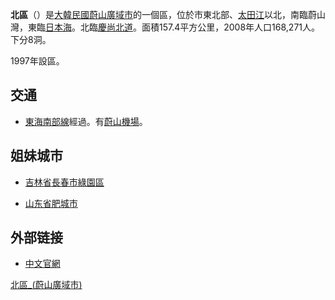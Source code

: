 {{about|韓國蔚山的行政區|其他國家或地區的行政區劃|北區}}
{{Infobox settlement
| name                    = 北區
| native_name_lang        = 韓語
| translit_lang1          = [[韓語|韓語]] 
| settlement_type         = [[韩国行政区划|自治區]]
| translit_lang1_type1    = [[諺文|諺文]]
| translit_lang1_info1    = 북구
| translit_lang1_type2    = [[朝鮮漢字|漢字]]
| translit_lang1_info2    = 北區
| translit_lang1_type3    = {{nowrap|[[文化观光部2000年式|文化观光部2000年式]]}}
| translit_lang1_info3    = Buk-gu
| translit_lang1_type4    = {{nowrap|[[马科恩-赖肖尔表记法|马科恩-赖肖尔表记法]]}}
| translit_lang1_info4    = Puk-gu
| image_skyline           = View from top of Dongdaesan, Ulsan.jpg
| image_caption           = 東大山峰頂
| image_flag              = Flag of Bukgu, Ulsan.svg
| image_map               = Buk-gu_ULSAN.PNG
| map_caption             = 北區在蔚山廣域市的位置
| subdivision_type        = 國家
| subdivision_name        = {{ROK}}
| subdivision_type1       = [[朝鮮地區|地區]]
| subdivision_name1       = [[嶺南地方|嶺南地方]]
| subdivision_type2       = 省級行政區
| subdivision_name2       = [[蔚山廣域市|蔚山廣域市]]
| parts_type              = 行政區劃
| parts                   = 8[[行政洞|行政洞]]、27[[法定洞|法定洞]]
| area_total_km2          = 157.34
| population_total        = 218,735
| population_density_km2  = auto
| population_as_of        = 2021年
| governing_body          = 北區廳
| leader_title            = 區廳長
| leader_name			  = {{link-ko|李東權|이동권}}
| leader_party            = {{MPK}}
| leader_title1           = 國會議員
| leader_name1            = [[李相憲|李相憲]] （{{MPK}}）
| blank1_name             = 區樹
| blank1_info             = [[櫸樹|櫸樹]]
| blank2_name             = 區花
| blank2_info             = [[卷丹|卷丹]]
| blank3_name             = 區鳥
| blank3_info             = 紅腹灰雀
| website                 = [https://www.bukgu.ulsan.kr/index.do 北區廳網站]
}}

'''北區'''（{{kor|諺=북구|漢=北區|羅=Buk gu|f=y}}）是[[大韓民國|大韓民國]][[蔚山廣域市|蔚山廣域市]]的一個區，位於市東北部、[[太田江|太田江]]以北，南臨蔚山灣，東臨[[日本海|日本海]]。北臨[[慶尚北道|慶尚北道]]。面積157.4平方公里，2008年人口168,271人。下分8洞。

1997年設區。

==交通==
*[[東海南部線|東海南部線]]經過。有[[蔚山機場|蔚山機場]]。
==姐妹城市==
*{{PRC}}[[吉林省|吉林省]][[長春市|長春市]][[綠園區|綠園區]]
*{{PRC}}[[山东省|山东省]][[肥城市|肥城市]]

==外部链接==
* [http://chinese.bukgu.ulsan.kr/ 中文官網]{{Wayback|url=http://chinese.bukgu.ulsan.kr/ |date=20100103150350 }}

{{蔚山廣域市行政區劃}}

[[Category:北區_(蔚山廣域市)|]]